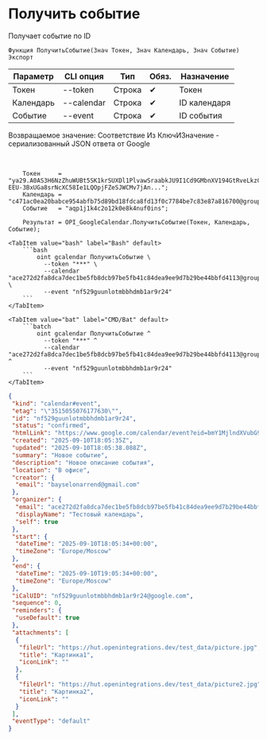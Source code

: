﻿---
sidebar_position: 3
description: Получить событие и другие функции для работы с Google Calendar в Открытом пакете интеграций - бесплатной open-source библиотеке интеграций для 1С:Предприятие 8, OneScript и CLI
keywords: [1C, 1С, 1С:Предприятие, 1С:Предприятие 8.3, API, Интеграция, Сервисы, Обмен, OneScript, CLI, Google Calendar]
---


# Получить событие
 Получает событие по ID



`Функция ПолучитьСобытие(Знач Токен, Знач Календарь, Знач Событие) Экспорт`

  | Параметр | CLI опция | Тип | Обяз. | Назначение |
  |-|-|-|-|-|
  | Токен | --token | Строка | &#x2714; | Токен |
  | Календарь | --calendar | Строка | &#x2714; | ID календаря |
  | Событие | --event | Строка | &#x2714; | ID события |

  
  Возвращаемое значение:   Соответствие Из КлючИЗначение - сериализованный JSON ответа от Google

<br/>




```bsl title="Пример использования для 1С:Предприятие/OneScript"
    Токен     = "ya29.A0AS3H6NzZhuWUBt5SK1krSUXDl1PlvawSraabkJU9I1Cd9GMbnXV194GtRveLkzC4TFqpg8CjFqwe1CqV-EEU-3BxUGa8srNcXC58Ie1LQOpjFZeSJWCMv7jAn...";
    Календарь = "c471ac0ea20babce954abfb75d89bd18fdca8fd13f0c7784be7c83e87a816700@group.calendar.google.com";
    Событие   = "aqp1j1k4c2o12k0e8k4nuf0ins";

    Результат = OPI_GoogleCalendar.ПолучитьСобытие(Токен, Календарь, Событие);
```
    

 <Tabs>
  
    <TabItem value="bash" label="Bash" default>
        ```bash
            oint gcalendar ПолучитьСобытие \
              --token "***" \
              --calendar "ace272d2fa8dca7dec1be5fb8dcb97be5fb41c84dea9ee9d7b29be44bbfd4113@group.calendar.google.com" \
              --event "nf529guunlotmbbhdmb1ar9r24"
        ```
    </TabItem>
  
    <TabItem value="bat" label="CMD/Bat" default>
        ```batch
            oint gcalendar ПолучитьСобытие ^
              --token "***" ^
              --calendar "ace272d2fa8dca7dec1be5fb8dcb97be5fb41c84dea9ee9d7b29be44bbfd4113@group.calendar.google.com" ^
              --event "nf529guunlotmbbhdmb1ar9r24"
        ```
    </TabItem>
</Tabs>


```json title="Результат"
{
 "kind": "calendar#event",
 "etag": "\"3515055076177630\"",
 "id": "nf529guunlotmbbhdmb1ar9r24",
 "status": "confirmed",
 "htmlLink": "https://www.google.com/calendar/event?eid=bmY1MjlndXVubG90bWJiaGRtYjFhcjlyMjQgYWNlMjcyZDJmYThkY2E3ZGVjMWJlNWZiOGRjYjk3YmU1ZmI0MWM4NGRlYTllZTlkN2IyOWJlNDRiYmZkNDExM0Bn",
 "created": "2025-09-10T18:05:35Z",
 "updated": "2025-09-10T18:05:38.088Z",
 "summary": "Новое событие",
 "description": "Новое описание события",
 "location": "В офисе",
 "creator": {
  "email": "bayselonarrend@gmail.com"
 },
 "organizer": {
  "email": "ace272d2fa8dca7dec1be5fb8dcb97be5fb41c84dea9ee9d7b29be44bbfd4113@group.calendar.google.com",
  "displayName": "Тестовый календарь",
  "self": true
 },
 "start": {
  "dateTime": "2025-09-10T18:05:34+00:00",
  "timeZone": "Europe/Moscow"
 },
 "end": {
  "dateTime": "2025-09-10T19:05:34+00:00",
  "timeZone": "Europe/Moscow"
 },
 "iCalUID": "nf529guunlotmbbhdmb1ar9r24@google.com",
 "sequence": 0,
 "reminders": {
  "useDefault": true
 },
 "attachments": [
  {
   "fileUrl": "https://hut.openintegrations.dev/test_data/picture.jpg",
   "title": "Картинка1",
   "iconLink": ""
  },
  {
   "fileUrl": "https://hut.openintegrations.dev/test_data/picture2.jpg",
   "title": "Картинка2",
   "iconLink": ""
  }
 ],
 "eventType": "default"
}
```
